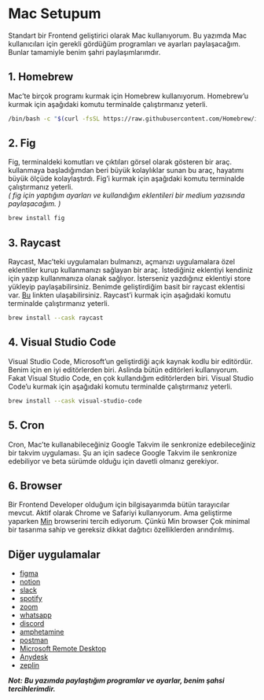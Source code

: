 # Mac Setupum

Standart bir Frontend geliştirici olarak
Mac kullanıyorum. Bu yazımda Mac
kullanıcıları için gerekli gördüğüm programları
ve ayarları paylaşacağım. Bunlar tamamiyle benim şahri paylaşımlarımdır.

## 1. Homebrew

Mac’te birçok programı kurmak için Homebrew kullanıyorum.
Homebrew’u kurmak için aşağıdaki komutu terminalde çalıştırmanız yeterli.

```bash
/bin/bash -c "$(curl -fsSL https://raw.githubusercontent.com/Homebrew/install/HEAD/install.sh)"
```

## 2. Fig

Fig, terminaldeki komutları ve çıktıları görsel olarak gösteren bir araç.
kullanmaya başladığımdan beri büyük kolaylıklar sunan bu araç, hayatımı büyük
ölçüde kolaylaştırdı. Fig’i kurmak için aşağıdaki komutu terminalde çalıştırmanız yeterli. <br />
_( fig için yaptığım ayarları ve kullandığım eklentileri bir medium yazısında paylaşacağım. )_

```bash
brew install fig
```

## 3. Raycast

Raycast, Mac’teki uygulamaları bulmanızı, açmanızı uygulamalara özel eklentiler kurup
kullanmanızı sağlayan bir araç. İstediğiniz eklentiyi kendiniz için yazıp kullanmanıza
olanak sağlıyor. İsterseniz yazdığınız eklentiyi store yükleyip paylaşabilirsiniz.
Benimde geliştirdiğim basit bir raycast eklentisi var. [Bu](https://www.raycast.com/denizyoldas/tc-no-generator)
linkten ulaşabilirsiniz. Raycast’i kurmak için aşağıdaki komutu terminalde çalıştırmanız yeterli.

```bash
brew install --cask raycast
```

## 4. Visual Studio Code

Visual Studio Code, Microsoft’un geliştirdiği açık kaynak kodlu bir editördür.
Benim için en iyi editörlerden biri. Aslinda bütün editörleri kullanıyorum.
Fakat Visual Studio Code, en çok kullandığım editörlerden biri.
Visual Studio Code’u kurmak için aşağıdaki komutu terminalde çalıştırmanız yeterli.

```bash
brew install --cask visual-studio-code
```

## 5. Cron

Cron, Mac’te kullanabileceğiniz Google Takvim ile senkronize edebileceğiniz bir
takvim uygulaması. Şu an için sadece Google Takvim ile senkronize edebiliyor ve
beta sürümde olduğu için davetli olmanız gerekiyor.

## 6. Browser

Bir Frontend Developer olduğum için bilgisayarımda bütün tarayıcılar mevcut.
Aktif olarak Chrome ve Safariyi kullanıyorum. Ama geliştirme yaparken
[Min](https://minbrowser.org/) browserini tercih ediyorum. Çünkü Min browser
Çok minimal bir tasarıma sahip ve gereksiz dikkat dağıtıcı özelliklerden arındırılmış.

## Diğer uygulamalar

- [figma](https://www.figma.com/)
- [notion](https://www.notion.so/)
- [slack](https://slack.com/)
- [spotify](https://www.spotify.com/)
- [zoom](https://zoom.us/)
- [whatsapp](https://www.whatsapp.com/)
- [discord](https://discord.com/)
- [amphetamine](https://apps.apple.com/us/app/amphetamine/id937984704?mt=12)
- [postman](https://www.postman.com/)
- [Microsoft Remote Desktop](https://apps.apple.com/us/app/microsoft-remote-desktop/id1295203466?mt=12)
- [Anydesk](https://anydesk.com/en)
- [zeplin](https://zeplin.io/)

_**Not:**_
_**Bu yazımda paylaştığım programlar ve ayarlar, benim şahsi tercihlerimdir.**_
